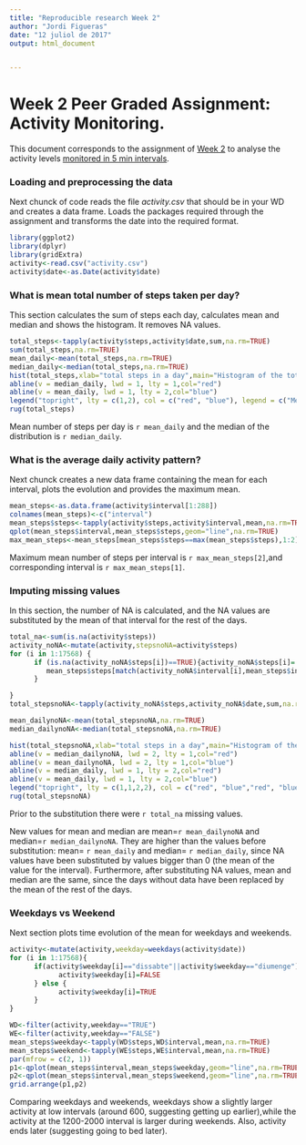 ---
title: "Reproducible research Week 2"
author: "Jordi Figueras"
date: "12 juliol de 2017"
output: html_document


---
# Week 2 Peer Graded Assignment: Activity Monitoring.

This document corresponds to the assignment of [Week 2](https://www.coursera.org/learn/reproducible-research/peer/gYyPt/course-project-1) to analyse the activity levels [monitored in 5 min intervals](https://d396qusza40orc.cloudfront.net/repdata%2Fdata%2Factivity.zip).

### Loading and preprocessing the data
Next chunck of code reads the file *activity.csv* that should be in your WD and
creates a data frame. Loads the packages required through the assignment and transforms 
the date into the required format.

```{r reading,echo=TRUE,results='hide'}
library(ggplot2)
library(dplyr)
library(gridExtra)
activity<-read.csv("activity.csv")
activity$date<-as.Date(activity$date)

```

### What is mean total number of steps taken per day?
This section calculates the sum of steps each day, calculates mean and median and shows the histogram. It removes NA values.

```{r histogram,echo=TRUE,results="hide"}
total_steps<-tapply(activity$steps,activity$date,sum,na.rm=TRUE)
sum(total_steps,na.rm=TRUE)
mean_daily<-mean(total_steps,na.rm=TRUE)
median_daily<-median(total_steps,na.rm=TRUE)
hist(total_steps,xlab="total steps in a day",main="Histogram of the total number of steps",breaks=8)
abline(v = median_daily, lwd = 1, lty = 1,col="red")
abline(v = mean_daily, lwd = 1, lty = 2,col="blue")
legend("topright", lty = c(1,2), col = c("red", "blue"), legend = c("Median", "Mean"))
rug(total_steps)

```

Mean number of steps per day is `r mean_daily` and the median of the distribution is `r median_daily`.

### What is the average daily activity pattern?
Next chunck creates a new data frame containing the mean for each interval, plots the evolution and provides the maximum mean. 
```{r max_interval,echo=TRUE}
mean_steps<-as.data.frame(activity$interval[1:288])
colnames(mean_steps)<-c("interval")
mean_steps$steps<-tapply(activity$steps,activity$interval,mean,na.rm=TRUE)
qplot(mean_steps$interval,mean_steps$steps,geom="line",na.rm=TRUE)
max_mean_steps<-mean_steps[mean_steps$steps==max(mean_steps$steps),1:2]
```

Maximum mean number of steps per interval is `r max_mean_steps[2]`,and corresponding interval is `r max_mean_steps[1]`.


### Imputing missing values
In this section, the number of NA is calculated, and the NA values are substituted by the mean of that interval for the rest of the days. 

```{r substituting_narm,echo=TRUE}
total_na<-sum(is.na(activity$steps))
activity_noNA<-mutate(activity,stepsnoNA=activity$steps)
for (i in 1:17568) {
      if (is.na(activity_noNA$steps[i])==TRUE){activity_noNA$steps[i]=
         mean_steps$steps[match(activity_noNA$interval[i],mean_steps$interval)]   
      }

}
total_stepsnoNA<-tapply(activity_noNA$steps,activity_noNA$date,sum,na.rm=TRUE)

mean_dailynoNA<-mean(total_stepsnoNA,na.rm=TRUE)
median_dailynoNA<-median(total_stepsnoNA,na.rm=TRUE)

hist(total_stepsnoNA,xlab="total steps in a day",main="Histogram of the total number of steps",breaks=8)
abline(v = median_dailynoNA, lwd = 2, lty = 1,col="red")
abline(v = mean_dailynoNA, lwd = 2, lty = 1,col="blue")
abline(v = median_daily, lwd = 1, lty = 2,col="red")
abline(v = mean_daily, lwd = 1, lty = 2,col="blue")
legend("topright", lty = c(1,1,2,2), col = c("red", "blue","red", "blue"), legend = c("Median-substituted", "Mean-substituted","Median","Mean"))
rug(total_stepsnoNA)
```

Prior to the substitution there were `r total_na` missing values. 

New values for mean and median are mean=`r mean_dailynoNA` and
median=`r median_dailynoNA`. They are higher than the values before substitution:
mean= `r mean_daily` and median= `r median_daily`, since NA values have been substituted by 
values bigger than 0 (the mean of the value for the interval). Furthermore, after substituting NA values, mean and median are the same, since the days without data have been replaced by the mean of the rest of the days.

### Weekdays vs Weekend
Next section plots time evolution of the mean for weekdays and weekends.
```{r weekdays_vs_weekends,echo=TRUE}

activity<-mutate(activity,weekday=weekdays(activity$date))
for (i in 1:17568){
      if(activity$weekday[i]=="dissabte"||activity$weekday=="diumenge"){
            activity$weekday[i]=FALSE
      } else {
            activity$weekday[i]=TRUE
      }
}

WD<-filter(activity,weekday=="TRUE")
WE<-filter(activity,weekday=="FALSE")
mean_steps$weekday<-tapply(WD$steps,WD$interval,mean,na.rm=TRUE)
mean_steps$weekend<-tapply(WE$steps,WE$interval,mean,na.rm=TRUE)
par(mfrow = c(2, 1))
p1<-qplot(mean_steps$interval,mean_steps$weekday,geom="line",na.rm=TRUE,xlab="interval",ylab="mean steps during weekdays")+geom_smooth(span=0.08)#+geom_point(aes(WE$interval,WE$steps)) 
p2<-qplot(mean_steps$interval,mean_steps$weekend,geom="line",na.rm=TRUE,xlab="interval",ylab="mean steps during weekends")+geom_smooth(span=0.08)
grid.arrange(p1,p2)
```

Comparing weekdays and weekends, weekdays show a slightly larger activity at low intervals (around 600, suggesting getting up earlier),while the activity at the 1200-2000 interval is larger during weekends. Also, activity ends later (suggesting going to bed later).

